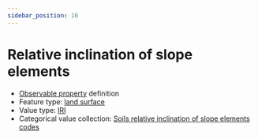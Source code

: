 ```yaml
---
sidebar_position: 16
---
```



# Relative inclination of slope elements

- [Observable property](/viewers/dawe-vocabs?uri=https://linked.data.gov.au/def/nrm/30453b41-80b6-42d8-a388-893188414738) definition
- Feature type: [land surface](http://linked.data.gov.au/def/tern-cv/8282fb22-4135-415c-8ca2-317860d102fb)
- Value type: [IRI](https://w3id.org/tern/ontologies/tern/IRI)
- Categorical value collection: [Soils relative inclination of slope elements codes](/viewers/dawe-vocabs?uri=https://linked.data.gov.au/def/nrm/844f1b7a-6a65-4994-9526-c337d84a7652)

<Example protocolModule="plot-soil-description" observableProperty="https://linked.data.gov.au/def/nrm/30453b41-80b6-42d8-a388-893188414738" />
